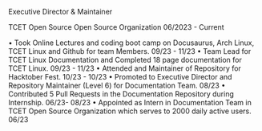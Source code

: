  Executive Director & Maintainer


TCET Open Source
Open Source Organization
06/2023 - Current

•   Took Online Lectures and coding boot camp on Docusaurus, Arch Linux, TCET Linux and Github for team Members.        09/23 - 11/23
•   Team Lead for TCET Linux Documentation and Completed 18 page documentation for TCET Linux.                                       09/23 - 11/23
•   Attended and Maintainer of Repository for Hacktober Fest.                                                                                                            10/23 - 10/23
•   Promoted to Executive Director and Repository Maintainer (Level 6) for Documentation Team.                                                              08/23
•   Contributed 5 Pull Requests in the Documentation Repository during Internship.                                                                        06/23- 08/23
•   Appointed as Intern in Documentation Team in TCET Open Source Organization which serves to 2000 daily active users.               06/23